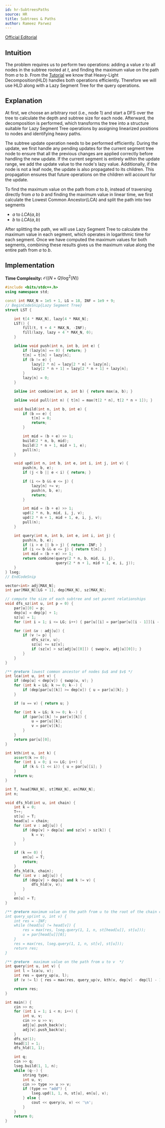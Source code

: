 ```yaml
---
id: hr-SubtreesPaths
source: HR
title: Subtrees & Paths
author: Rameez Parwez
---
```


[Official Editorial](https://www.hackerrank.com/challenges/subtrees-and-paths/editorial)

## Intuition

The problem requires us to perform two operations: adding a value $x$ to all nodes in the subtree rooted at $t$, and finding the maximum value on the path from $a$ to $b$. From the [Tutorial](https://usaco.guide/plat/hld?lang=cpp#tutorial) we know that Heavy-Light Decomposition(HLD) handles both operations efficiently. Therefore we will use HLD along with a Lazy Segment Tree for the query operations.

## Explanation
At first, we choose an arbitrary root (i.e., node 1) and start a DFS over the tree to calculate the depth and subtree size for each node. Afterward, the decomposition is performed, which transforms the tree into a structure suitable for Lazy Segment Tree operations by assigning linearized positions to nodes and identifying heavy paths.

The subtree update operation needs to be performed efficiently. During the update, we first handle any pending updates for the current segment tree node to ensure that all the previous changes are applied correctly before handling the new update. If the current segment is entirely within the update range, we add the update value to the node's lazy value. Additionally, if the node is not a leaf node, the update is also propagated to its children. This propagation ensures that future operations on the children will account for the update.

To find the maximum value on the path from $a$ to $b$, instead of traversing directly from $a$ to $b$ and finding the maximum value in linear time, we first calculate the Lowest Common Ancestor(LCA) and split the path into two segments
- $a$ to $LCA(a, b)$
- $b$ to $LCA(a, b)$

After splitting the path, we will use Lazy Segment Tree to calculate the maximum value in each segment, which operates in logarithmic time for each segment. Once we have computed the maximum values for both segments, combining these results gives us the maximum value along the entire path from $a$ to $b$.

## Implementation
**Time Complexity:** $\mathcal{O} ((N + Q) \log^2(N))$
<LanguageSection>
<CPPSection>
```cpp
#include <bits/stdc++.h>
using namespace std;

const int MAX_N = 1e5 + 1, LG = 18, INF = 1e9 + 9;
// BeginCodeSnip{Lazy Segment Tree}
struct LST {

	int t[4 * MAX_N], lazy[4 * MAX_N];
	LST() {
		fill(t, t + 4 * MAX_N, -INF);
		fill(lazy, lazy + 4 * MAX_N, 0);
	}

	inline void push(int n, int b, int e) {
		if (lazy[n] == 0) { return; }
		t[n] = t[n] + lazy[n];
		if (b != e) {
			lazy[2 * n] = lazy[2 * n] + lazy[n];
			lazy[2 * n + 1] = lazy[2 * n + 1] + lazy[n];
		}
		lazy[n] = 0;
	}

	inline int combine(int a, int b) { return max(a, b); }

	inline void pull(int n) { t[n] = max(t[2 * n], t[2 * n + 1]); }

	void build(int n, int b, int e) {
		if (b == e) {
			t[n] = 0;
			return;
		}

		int mid = (b + e) >> 1;
		build(2 * n, b, mid);
		build(2 * n + 1, mid + 1, e);
		pull(n);
	}

	void upd(int n, int b, int e, int i, int j, int v) {
		push(n, b, e);
		if (j < b || e < i) { return; }

		if (i <= b && e <= j) {
			lazy[n] += v;
			push(n, b, e);
			return;
		}

		int mid = (b + e) >> 1;
		upd(2 * n, b, mid, i, j, v);
		upd(2 * n + 1, mid + 1, e, i, j, v);
		pull(n);
	}

	int query(int n, int b, int e, int i, int j) {
		push(n, b, e);
		if (i > e || b > j) { return -INF; }
		if (i <= b && e <= j) { return t[n]; }
		int mid = (b + e) >> 1;
		return combine(query(2 * n, b, mid, i, j),
		               query(2 * n + 1, mid + 1, e, i, j));
	}
} lseg;
// EndCodeSnip

vector<int> adj[MAX_N];
int par[MAX_N][LG + 1], dep[MAX_N], sz[MAX_N];

// compute the size of each subtree and set parent relationships
void dfs_sz(int u, int p = 0) {
	par[u][0] = p;
	dep[u] = dep[p] + 1;
	sz[u] = 1;
	for (int i = 1; i <= LG; i++) { par[u][i] = par[par[u][i - 1]][i - 1]; }

	for (int &v : adj[u]) {
		if (v != p) {
			dfs_sz(v, u);
			sz[u] += sz[v];
			if (sz[v] > sz[adj[u][0]]) { swap(v, adj[u][0]); }
		}
	}
}

/** @return lowest common ancestor of nodes $u$ and $v$ */
int lca(int u, int v) {
	if (dep[u] < dep[v]) { swap(u, v); }
	for (int k = LG; k >= 0; k--) {
		if (dep[par[u][k]] >= dep[v]) { u = par[u][k]; }
	}

	if (u == v) { return u; }

	for (int k = LG; k >= 0; k--) {
		if (par[u][k] != par[v][k]) {
			u = par[u][k];
			v = par[v][k];
		}
	}
	return par[u][0];
}

int kth(int u, int k) {
	assert(k >= 0);
	for (int i = 0; i <= LG; i++) {
		if (k & (1 << i)) { u = par[u][i]; }
	}
	return u;
}

int T, head[MAX_N], st[MAX_N], en[MAX_N];
int n;

void dfs_hld(int u, int chain) {
    int k = 0;
    T++;
    st[u] = T;
    head[u] = chain;
    for (int v : adj[u]) {
        if (dep[v] > dep[u] and sz[v] > sz[k]) {
            k = v;
        }
    }

    if (k == 0) {
        en[u] = T;
        return;
    }
    dfs_hld(k, chain);
    for (int v : adj[u]) {
        if (dep[v] > dep[u] and k != v) {
            dfs_hld(v, v);
        }
    }
    en[u] = T;
}

/** @return maximum value on the path from u to the root of the chain containing v
int query_up(int u, int v) {
	int res = -INF;
	while (head[u] != head[v]) {
		res = max(res, lseg.query(1, 1, n, st[head[u]], st[u]));
		u = par[head[u]][0];
	}
	res = max(res, lseg.query(1, 1, n, st[v], st[u]));
	return res;
}

/** @return  maximum value on the path from u to v  */
int query(int u, int v) {
	int l = lca(u, v);
	int res = query_up(u, l);
	if (v != l) { res = max(res, query_up(v, kth(v, dep[v] - dep[l] - 1))); }

	return res;
}

int main() {
	cin >> n;
	for (int i = 1; i < n; i++) {
		int u, v;
		cin >> u >> v;
		adj[u].push_back(v);
		adj[v].push_back(u);
	}
	dfs_sz(1);
	head[1] = 1;
	dfs_hld(1, 1);

	int q;
	cin >> q;
	lseg.build(1, 1, n);
	while (q--) {
		string type;
		int u, v;
		cin >> type >> u >> v;
		if (type == "add") {
			lseg.upd(1, 1, n, st[u], en[u], v);
		} else {
			cout << query(u, v) << '\n';
		}
	}
	return 0;
}
```
</CPPSection>
</LanguageSection>

